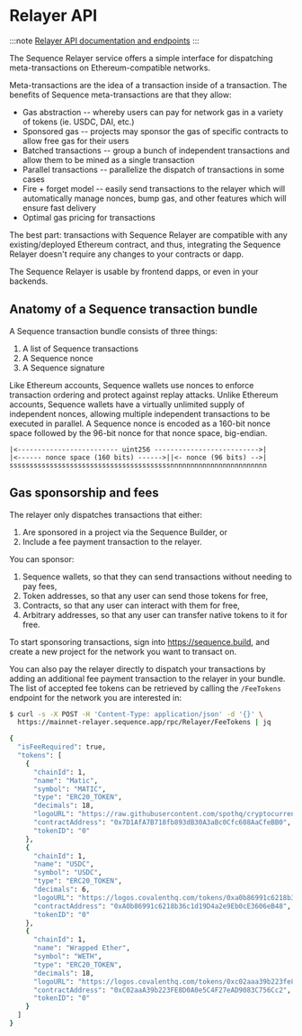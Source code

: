 # Relayer API

:::note
[Relayer API documentation and endpoints](https://0xsequence.redoc.ly/tag/relayer)
:::

The Sequence Relayer service offers a simple interface for dispatching meta-transactions on Ethereum-compatible networks.

Meta-transactions are the idea of a transaction inside of a transaction. The benefits of Sequence meta-transactions are that they allow:

- Gas abstraction -- whereby users can pay for network gas in a variety of tokens (ie. USDC, DAI, etc.)
- Sponsored gas -- projects may sponsor the gas of specific contracts to allow free gas for their users
- Batched transactions -- group a bunch of independent transactions and allow them to be mined as a single transaction
- Parallel transactions -- parallelize the dispatch of transactions in some cases
- Fire + forget model -- easily send transactions to the relayer which will automatically manage nonces, bump gas, and other features which will ensure fast delivery
- Optimal gas pricing for transactions

The best part: transactions with Sequence Relayer are compatible with any existing/deployed Ethereum contract, and thus, integrating the Sequence Relayer doesn't require any changes to your contracts or dapp.

The Sequence Relayer is usable by frontend dapps, or even in your backends.

## Anatomy of a Sequence transaction bundle

A Sequence transaction bundle consists of three things:
1. A list of Sequence transactions
2. A Sequence nonce
3. A Sequence signature

Like Ethereum accounts, Sequence wallets use nonces to enforce transaction ordering and protect against replay attacks.
Unlike Ethereum accounts, Sequence wallets have a virtually unlimited supply of independent nonces, allowing multiple independent transactions to be executed in parallel.
A Sequence nonce is encoded as a 160-bit nonce space followed by the 96-bit nonce for that nonce space, big-endian.

```
|<------------------------- uint256 -------------------------->|
|<------ nonce space (160 bits) ------>||<- nonce (96 bits) -->|
ssssssssssssssssssssssssssssssssssssssssnnnnnnnnnnnnnnnnnnnnnnnn
```

## Gas sponsorship and fees

The relayer only dispatches transactions that either:
1. Are sponsored in a project via the Sequence Builder, or
2. Include a fee payment transaction to the relayer.

You can sponsor:
1. Sequence wallets, so that they can send transactions without needing to pay fees,
2. Token addresses, so that any user can send those tokens for free,
3. Contracts, so that any user can interact with them for free,
4. Arbitrary addresses, so that any user can transfer native tokens to it for free.

To start sponsoring transactions, sign into https://sequence.build, and create a new project for the network you want to transact on.

You can also pay the relayer directly to dispatch your transactions by adding an additional fee payment transaction to the relayer in your bundle.
The list of accepted fee tokens can be retrieved by calling the `/FeeTokens` endpoint for the network you are interested in:

```sh [curl]
$ curl -s -X POST -H 'Content-Type: application/json' -d '{}' \
  https://mainnet-relayer.sequence.app/rpc/Relayer/FeeTokens | jq

{
  "isFeeRequired": true,
  "tokens": [
    {
      "chainId": 1,
      "name": "Matic",
      "symbol": "MATIC",
      "type": "ERC20_TOKEN",
      "decimals": 18,
      "logoURL": "https://raw.githubusercontent.com/spothq/cryptocurrency-icons/master/128/color/matic.png",
      "contractAddress": "0x7D1AfA7B718fb893dB30A3aBc0Cfc608AaCfeBB0",
      "tokenID": "0"
    },
    {
      "chainId": 1,
      "name": "USDC",
      "symbol": "USDC",
      "type": "ERC20_TOKEN",
      "decimals": 6,
      "logoURL": "https://logos.covalenthq.com/tokens/0xa0b86991c6218b36c1d19d4a2e9eb0ce3606eb48.png",
      "contractAddress": "0xA0b86991c6218b36c1d19D4a2e9Eb0cE3606eB48",
      "tokenID": "0"
    },
    {
      "chainId": 1,
      "name": "Wrapped Ether",
      "symbol": "WETH",
      "type": "ERC20_TOKEN",
      "decimals": 18,
      "logoURL": "https://logos.covalenthq.com/tokens/0xc02aaa39b223fe8d0a0e5c4f27ead9083c756cc2.png",
      "contractAddress": "0xC02aaA39b223FE8D0A0e5C4F27eAD9083C756Cc2",
      "tokenID": "0"
    }
  ]
}
```